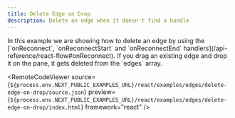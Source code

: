 ```yaml
---
title: Delete Edge on Drop
description: Delete an edge when it doesn't find a handle
---
```



<ExampleLayout>
In this example we are showing how to delete an edge by using the [`onReconnect`, `onReconnectStart` and `onReconnectEnd` handlers](/api-reference/react-flow#onReconnect). If you drag an existing edge and drop it on the pane, it gets deleted from the `edges` array.

<RemoteCodeViewer
  source={`${process.env.NEXT_PUBLIC_EXAMPLES_URL}/react/examples/edges/delete-edge-on-drop/source.json`}
  preview={`${process.env.NEXT_PUBLIC_EXAMPLES_URL}/react/examples/edges/delete-edge-on-drop/index.html`}
  framework="react"
/>

</ExampleLayout>
